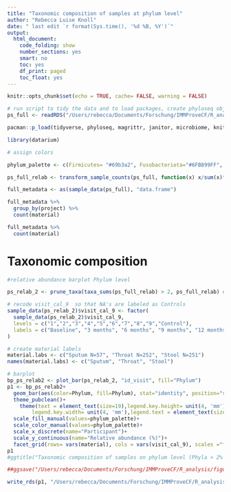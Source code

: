 ```yaml
---
title: "Taxonomic composition of samples at phylum level"
author: "Rebecca Luise Knoll"
date: " last edit `r format(Sys.time(), '%d %B, %Y')`"
output: 
  html_document:
    code_folding: show
    number_sections: yes
    smart: no
    toc: yes
    df_print: paged
    toc_float: yes
---
```


```r
knitr::opts_chunk$set(echo = TRUE, cache= FALSE, warning = FALSE)
```

```r
# run script to tidy the data and to load packages, create phyloseq object (ps_clean) and load libraries
ps_full <- readRDS("/Users/rebecca/Documents/Forschung/IMMProveCF/R_analysis/rds_files/ps_IMProveCF_patientsAndControls_Run1-23_18102023.rds")

pacman::p_load(tidyverse, phyloseq, magrittr, janitor, microbiome, knitr, lubridate, naniar, readxl, ggplot2, ggpubr)

library(datarium)

# assign colors

phylum_palette <- c(Firmicutes= "#69b3a2", Fusobacteriota="#6FB899FF", Bacteroidota="#31A1B3FF", Actinobacteriota= "#027B8EFF", Proteobacteria= "#EE6AA7", Campylobacterota= "#CCB22BFF", Cyanobacteria= "#9F8F12FF", Spirochaetota="#97CFD0", Verrucomicrobiota= "#6388B4FF", Desulfobacterota= "#BB7693FF", Patescibacteria= "#767676FF")

```

```r
ps_full_relab <- transform_sample_counts(ps_full, function(x) x/sum(x)*100)

```

```r

full_metadata <- as(sample_data(ps_full), "data.frame")

full_metadata %>% 
  group_by(project) %>% 
  count(material)

full_metadata %>% 
  count(material)
```

# Taxonomic composition
```r
#relative abundance barplot Phylum level

ps_relab_2 <- prune_taxa(taxa_sums(ps_full_relab) > 2, ps_full_relab) # filter for phyla > 2%

# recode visit_cal_9  so that NA's are labeled as Controls
sample_data(ps_relab_2)$visit_cal_9 <- factor(
  sample_data(ps_relab_2)$visit_cal_9,
  levels = c("1","2","3","4","5","6","7","8","9","Control"),
  labels = c("Baseline", "3 months", "6 months", "9 months", "12 months", "15 months", "18 months", "21 months", "24 months","Controls")
)

# create material labels
material.labs <- c("Sputum N=57", "Throat N=252", "Stool N=251")
names(material.labs) <- c("Sputum", "Throat", "Stool")

# barplot
bp_ps_relab2 <- plot_bar(ps_relab_2, "id_visit", fill="Phylum")
p1 <- bp_ps_relab2+
  geom_bar(aes(color=Phylum, fill=Phylum), stat="identity", position="stack")+
  theme_pubclean()+
    theme(text = element_text(size=19),legend.key.height= unit(4, 'mm'),
        legend.key.width= unit(4, 'mm'),legend.text = element_text(size=15), legend.position = "bottom",axis.text.x = element_blank(),axis.ticks = element_blank())+ #axis.text.x = element_text(size=6, angle=80)
  scale_fill_manual(values=phylum_palette)+
  scale_color_manual(values=phylum_palette)+
  scale_x_discrete(name="Participant")+
  scale_y_continuous(name="Relative abundance (%)")+
  facet_grid(rows= vars(material), cols = vars(visit_cal_9), scales ="free_x", space ="free_x", labeller = labeller(material = material.labs))
p1
#ggtitle("Taxonomic composition of samples on phylum level (Phyla > 2% relative abundance")

##ggsave("/Users/rebecca/Documents/Forschung/IMMProveCF/R_analysis/figures/samples_phylum_wControls.png", p1, width = 17, height = 7)

write_rds(p1, "/Users/rebecca/Documents/Forschung/IMMProveCF/R_analysis/figures/samples_phylum_wControls.rds")
```
